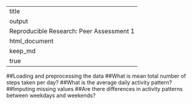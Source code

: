 ----
title	
output
Reproducible Research: Peer Assessment 1
html_document
keep_md
true
----
##Loading and preprocessing the data
##What is mean total number of steps taken per day?
##What is the average daily activity pattern?
##Imputing missing values
##Are there differences in activity patterns between weekdays and weekends?
